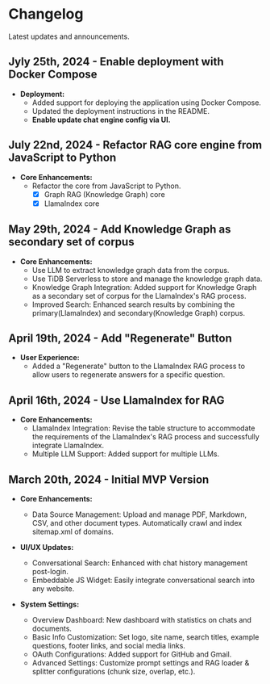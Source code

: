 # Changelog

Latest updates and announcements.

## Jyly 25th, 2024 - Enable deployment with Docker Compose

- **Deployment:**
  - Added support for deploying the application using Docker Compose.
  - Updated the deployment instructions in the README.
  - **Enable update chat engine config via UI.**

## July 22nd, 2024 - Refactor RAG core engine from JavaScript to Python

- **Core Enhancements:**
  - Refactor the core from JavaScript to Python.
    - [x] Graph RAG (Knowledge Graph) core
    - [x] LlamaIndex core

## May 29th, 2024 - Add Knowledge Graph as secondary set of corpus

- **Core Enhancements:**
  - Use LLM to extract knowledge graph data from the corpus.
  - Use TiDB Serverless to store and manage the knowledge graph data.
  - Knowledge Graph Integration: Added support for Knowledge Graph as a secondary set of corpus for the LlamaIndex's RAG process.
  - Improved Search: Enhanced search results by combining the primary(LlamaIndex) and secondary(Knowledge Graph) corpus.

## April 19th, 2024 - Add "Regenerate" Button

- **User Experience:**
  - Added a "Regenerate" button to the LlamaIndex RAG process to allow users to regenerate answers for a specific question.

## April 16th, 2024 - Use LlamaIndex for RAG

- **Core Enhancements:**
  - LlamaIndex Integration: Revise the table structure to accommodate the requirements of the LlamaIndex's RAG process and successfully integrate LlamaIndex.
  - Multiple LLM Support: Added support for multiple LLMs.

## March 20th, 2024 - Initial MVP Version

- **Core Enhancements:**
  - Data Source Management: Upload and manage PDF, Markdown, CSV, and other document types. Automatically crawl and index sitemap.xml of domains.

- **UI/UX Updates:**
  - Conversational Search: Enhanced with chat history management post-login.
  - Embeddable JS Widget: Easily integrate conversational search into any website.

- **System Settings:**
  - Overview Dashboard: New dashboard with statistics on chats and documents.
  - Basic Info Customization: Set logo, site name, search titles, example questions, footer links, and social media links.
  - OAuth Configurations: Added support for GitHub and Gmail.
  - Advanced Settings: Customize prompt settings and RAG loader & splitter configurations (chunk size, overlap, etc.).
